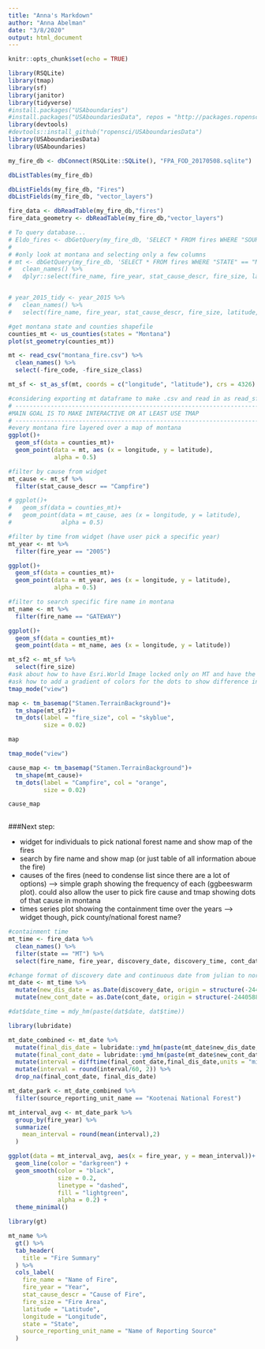 ```yaml
---
title: "Anna's Markdown"
author: "Anna Abelman"
date: "3/8/2020"
output: html_document
---
```


```r
knitr::opts_chunk$set(echo = TRUE)

library(RSQLite)
library(tmap)
library(sf)
library(janitor)
library(tidyverse)
#install.packages("USAboundaries")
#install.packages("USAboundariesData", repos = "http://packages.ropensci.org", type = "source")
library(devtools)
#devtools::install_github("ropensci/USAboundariesData")
library(USAboundariesData)
library(USAboundaries)
```



```r
my_fire_db <- dbConnect(RSQLite::SQLite(), "FPA_FOD_20170508.sqlite")
```

```r
dbListTables(my_fire_db)
```

```r
dbListFields(my_fire_db, "Fires")
dbListFields(my_fire_db, "vector_layers")
```

```r
fire_data <- dbReadTable(my_fire_db,"fires")
fire_data_geometry <- dbReadTable(my_fire_db,"vector_layers")
```

```r
# To query database...
# Eldo_fires <- dbGetQuery(my_fire_db, 'SELECT * FROM fires WHERE "SOURCE_REPORTING_UNIT_NAME" == "Eldorado National Forest"')
# 
# #only look at montana and selecting only a few columns
# mt <- dbGetQuery(my_fire_db, 'SELECT * FROM fires WHERE "STATE" == "MT"') %>% 
#   clean_names() %>% 
#   dplyr::select(fire_name, fire_year, stat_cause_descr, fire_size, latitude, longitude, state, county, source_reporting_unit_name)


# year_2015_tidy <- year_2015 %>% 
#   clean_names() %>% 
#   select(fire_name, fire_year, stat_cause_descr, fire_size, latitude, longitude, state, county, shape)
```


```r
#get montana state and counties shapefile 
counties_mt <- us_counties(states = "Montana")
plot(st_geometry(counties_mt))

mt <- read_csv("montana_fire.csv") %>% 
  clean_names() %>% 
  select(-fire_code, -fire_size_class)

mt_sf <- st_as_sf(mt, coords = c("longitude", "latitude"), crs = 4326)

```

```r

#considering exporting mt dataframe to make .csv and read in as read_sf --> thoughts?
# ------------------------------------------------------------------------------------------------
#MAIN GOAL IS TO MAKE INTERACTIVE OR AT LEAST USE TMAP
# ------------------------------------------------------------------------------------------------
#every montana fire layered over a map of montana
ggplot()+
  geom_sf(data = counties_mt)+
  geom_point(data = mt, aes (x = longitude, y = latitude),
             alpha = 0.5)

#filter by cause from widget
mt_cause <- mt_sf %>% 
  filter(stat_cause_descr == "Campfire")

# ggplot()+
#   geom_sf(data = counties_mt)+
#   geom_point(data = mt_cause, aes (x = longitude, y = latitude),
#              alpha = 0.5)

#filter by time from widget (have user pick a specific year)
mt_year <- mt %>% 
  filter(fire_year == "2005")

ggplot()+
  geom_sf(data = counties_mt)+
  geom_point(data = mt_year, aes (x = longitude, y = latitude),
             alpha = 0.5)

#filter to search specific fire name in montana
mt_name <- mt %>% 
  filter(fire_name == "GATEWAY")

ggplot()+
  geom_sf(data = counties_mt)+
  geom_point(data = mt_name, aes (x = longitude, y = latitude))

```


```r
mt_sf2 <- mt_sf %>% 
  select(fire_size)
#ask about how to have Esri.World Image locked only on MT and have the outline of MT
#ask how to add a gradient of colors for the dots to show difference in fire_area
tmap_mode("view")

map <- tm_basemap("Stamen.TerrainBackground")+
  tm_shape(mt_sf2)+
  tm_dots(label = "fire_size", col = "skyblue",
          size = 0.02)

map

tmap_mode("view")

cause_map <- tm_basemap("Stamen.TerrainBackground")+
  tm_shape(mt_cause)+
  tm_dots(label = "Campfire", col = "orange",
          size = 0.02)

cause_map
  
```

###Next step:

- widget for individuals to pick national forest name and show map of the fires
- search by fire name and show map (or just table of all information aboue the fire)
- causes of the fires (need to condense list since there are a lot of options) --> simple graph showing the frequency of each (ggbeeswarm plot). could also allow the user to pick fire cause and tmap showing dots of that cause in montana
- times series plot showing the containment time over the years --> widget though, pick county/national forest name?


```r
#containment time
mt_time <- fire_data %>% 
  clean_names() %>% 
  filter(state == "MT") %>% 
  select(fire_name, fire_year, discovery_date, discovery_time, cont_date, cont_time, source_reporting_unit_name)

#change format of discovery date and continuous date from julian to normal
mt_date <- mt_time %>% 
  mutate(new_dis_date = as.Date(discovery_date, origin = structure(-2440588, class = "Date"))) %>% 
  mutate(new_cont_date = as.Date(cont_date, origin = structure(-2440588, class = "Date")))

#dat$date_time = mdy_hm(paste(dat$date, dat$time))

library(lubridate)

mt_date_combined <- mt_date %>% 
  mutate(final_dis_date = lubridate::ymd_hm(paste(mt_date$new_dis_date, mt_date$discovery_time))) %>% 
  mutate(final_cont_date = lubridate::ymd_hm(paste(mt_date$new_cont_date, mt_date$cont_time))) %>% 
  mutate(interval = difftime(final_cont_date,final_dis_date,units = "min")) %>% 
  mutate(interval = round(interval/60, 2)) %>% 
  drop_na(final_cont_date, final_dis_date)

mt_date_park <- mt_date_combined %>% 
  filter(source_reporting_unit_name == "Kootenai National Forest")

mt_interval_avg <- mt_date_park %>% 
  group_by(fire_year) %>% 
  summarize(
    mean_interval = round(mean(interval),2)
  )

ggplot(data = mt_interval_avg, aes(x = fire_year, y = mean_interval))+
  geom_line(color = "darkgreen") +
  geom_smooth(color = "black",
              size = 0.2,
              linetype = "dashed",
              fill = "lightgreen",
              alpha = 0.2) +
  theme_minimal()


```

```r
library(gt)

mt_name %>%  
  gt() %>% 
  tab_header(
    title = "Fire Summary"
  ) %>% 
  cols_label(
    fire_name = "Name of Fire",
    fire_year = "Year",
    stat_cause_descr = "Cause of Fire",
    fire_size = "Fire Area",
    latitude = "Latitude",
    longitude = "Longitude",
    state = "State",
    source_reporting_unit_name = "Name of Reporting Source"
  )
```



